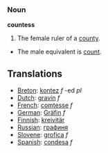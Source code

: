 === Noun ===

'''countess'''

#The female ruler of a [[county]].
*The male equivalent is [[count]].

== Translations ==
*[[Breton]]: [[kontez]] ''f'' -ed ''pl''
*[[Dutch]]: [[gravin]] ''f''
*[[French]]: [[comtesse]] ''f''
*[[German]]: [[Gräfin]] ''f''
*[[Finnish]]: [[kreivitär]]
*[[Russian]]: [[графиня]]
*[[Slovene]]: [[grofica]] ''f''
*[[Spanish]]: [[condesa]] ''f''